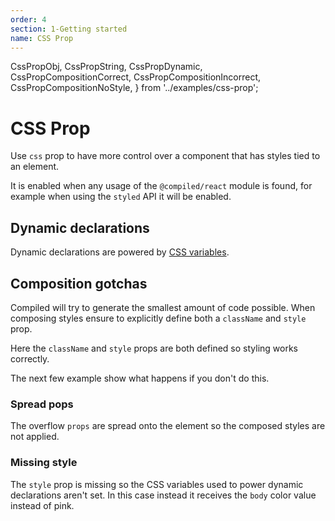 ```yaml
---
order: 4
section: 1-Getting started
name: CSS Prop
---
```


  CssPropObj,
  CssPropString,
  CssPropDynamic,
  CssPropCompositionCorrect,
  CssPropCompositionIncorrect,
  CssPropCompositionNoStyle,
} from '../examples/css-prop';

# CSS Prop

Use `css` prop to have more control over a component that has styles tied to an element.

It is enabled when any usage of the `@compiled/react` module is found,
for example when using the `styled` API it will be enabled.

<CssPropString />

## Dynamic declarations

Dynamic declarations are powered by [CSS variables](https://developer.mozilla.org/en-US/docs/Web/CSS/Using_CSS_custom_properties).

<CssPropDynamic />

## Composition gotchas

Compiled will try to generate the smallest amount of code possible.
When composing styles ensure to explicitly define both a `className` and `style` prop.

Here the `className` and `style` props are both defined so styling works correctly.

<CssPropCompositionCorrect />

The next few example show what happens if you don't do this.

### Spread pops

The overflow `props` are spread onto the element so the composed styles are not applied.

<CssPropCompositionIncorrect />

### Missing style

The `style` prop is missing so the CSS variables used to power dynamic declarations aren't set.
In this case instead it receives the `body` color value instead of pink.

<CssPropCompositionNoStyle />
